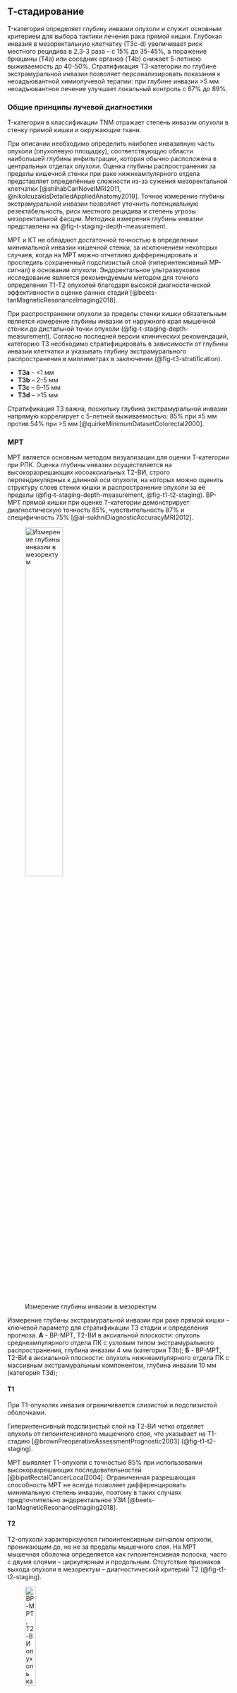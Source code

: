 <!-- markdownlint-disable MD041 -->
## Т-стадирование

T-категория определяет глубину инвазии опухоли и служит основным критерием для выбора тактики лечения рака прямой кишки. Глубокая инвазия в мезоректальную клетчатку (Т3с-d) увеличивает риск местного рецидива в 2,3-3 раза -- с 15% до 35-45%, а поражение брюшины (T4a) или соседних органов (T4b) снижает 5-летнюю выживаемость до 40-50%. Стратификация Т3-категории по глубине экстрамуральной инвазии позволяет персонализировать показания к неоадъювантной химиолучевой терапии: при глубине инвазии >5 мм неоадъювантное лечение улучшает локальный контроль с 67% до 89%.

### Общие принципы лучевой диагностики

T-категория в классификации TNM отражает степень инвазии опухоли в
стенку прямой кишки и окружающие ткани.

При описании необходимо определить наиболее инвазивную часть опухоли (опухолевую площадку), соответствующую области наибольшей глубины инфильтрации, которая обычно расположена в центральных отделах опухоли. Оценка глубины распространения за пределы кишечной стенки при раке нижнеампулярного отдела представляет определённые сложности из-за сужения мезоректальной клетчатки [@shihabCanNovelMRI2011, @nikolouzakisDetailedAppliedAnatomy2019]. Точное измерение глубины экстрамуральной инвазии позволяет уточнить потенциальную резектабельность, риск местного рецидива и степень угрозы мезоректальной фасции. Методика измерения глубины инвазии представлена на @fig-t-staging-depth-measurement.

МРТ и КТ не обладают достаточной точностью в определении минимальной инвазии кишечной стенки, за исключением некоторых случаев, когда на МРТ можно отчетливо дифференцировать и проследить сохраненный подслизистый слой (гиперинтенсивный МР-сигнал) в основании опухоли. Эндоректальное ультразвуковое исследование является рекомендуемым методом для точного определения Т1-Т2 опухолей благодаря высокой диагностической эффективности в оценке ранних стадий [@beets-tanMagneticResonanceImaging2018].

При распространении опухоли за пределы стенки кишки обязательным является измерение глубины инвазии от наружного края мышечной стенки до дистальной точки опухоли (@fig-t-staging-depth-measurement). Согласно последней версии клинических рекомендаций, <!-- Не нужно тут указать каких именно рекомендаций? --> категорию Т3 необходимо стратифицировать в зависимости от глубины инвазии клетчатки и указывать глубину экстрамурального распространения в миллиметрах в заключении (@fig-t3-stratification).

* **T3a** -- <1 мм
* **T3b** -- 2--5 мм
* **T3c** -- 6--15 мм
* **T3d** -- >15 мм

Стратификация T3 важна, поскольку глубина экстрамуральной инвазии
напрямую коррелирует с 5-летней выживаемостью: 85% при ≤5 мм против 54%
при >5 мм [@quirkeMinimumDatasetColorectal2000].

### МРТ

МРТ является основным методом визуализации для оценки T-категории при РПК. Оценка глубины инвазии осуществляется на высокоразрешающих косоаксиальных Т2-ВИ, строго перпендикулярных к длинной оси опухоли, на которых можно оценить структуру слоев стенки кишки и распространение опухоли за её пределы (@fig-t-staging-depth-measurement, @fig-t1-t2-staging). ВР-МРТ прямой кишки при оценке T-категории демонстрирует диагностическую точность 85%, чувствительность 87% и специфичность 75% [@al-sukhniDiagnosticAccuracyMRI2012].

:::{#fig-t-staging-depth-measurement}

![Измерение глубины инвазии в мезоректум](/img/staging/t-staging/image62.png){#fig-t-staging-depth-measurement-1 width=45%}


Измерение глубины экстрамуральной инвазии при раке прямой кишки -- ключевой параметр для стратификации T3 стадии и определения прогноза. **А** - ВР-МРТ, Т2-ВИ в аксиальной плоскости: опухоль среднеампулярного отдела ПК с узловым типом экстрамурального распространения, глубина инвазии 4 мм (категория Т3b); **Б** - ВР-МРТ, Т2-ВИ в аксиальной плоскости: опухоль нижнеампулярного отдела ПК с массивным экстрамуральным компонентом, глубина инвазии 10 мм (категория Т3d); 
:::

#### T1

При T1-опухолях инвазия ограничивается слизистой и подслизистой оболочками.

Гиперинтенсивный подслизистый слой на Т2-ВИ четко отделяет опухоль от гипоинтенсивного мышечного слоя, что указывает на T1-стадию [@brownPreoperativeAssessmentPrognostic2003] (@fig-t1-t2-staging).

МРТ выявляет T1-опухоли с точностью 85% при использовании высокоразрешающих последовательностей [@bipatRectalCancerLocal2004]. <!-- TODO: add to Zotero --> Ограниченная разрешающая способность МРТ не всегда позволяет дифференцировать минимальную степень инвазии, поэтому в таких случаях предпочтительно эндоректальное УЗИ [@beets-tanMagneticResonanceImaging2018].

#### T2

T2-опухоли характеризуются гипоинтенсивным сигналом опухоли, проникающим до, но не за пределы мышечного слоя. На МРТ мышечная оболочка определяется как гипоинтенсивная полоска, часто с двумя слоями -- циркулярным и продольным. Отсутствие признаков выхода опухоли в мезоректум -- диагностический критерий T2 (@fig-t1-t2-staging).

:::{#fig-t1-t2-staging}

![ВР-МРТ, Т2-ВИ опухоль категории Т1](/img/staging/t-staging/image46.png){#fig-t1-t2-staging-1 width=24%}

![ВР-МРТ, Т2-ВИ опухоль категории Т1 - аннотированная версия](/img/staging/t-staging/image46_annotated.png){#fig-t1-t2-staging-2 width=24%}

![ВР-МРТ, Т2-ВИ опухоль категории Т2](/img/staging/t-staging/image50.png){#fig-t1-t2-staging-3 width=24%}

![ВР-МРТ, Т2-ВИ опухоль категории Т2 - аннотированная версия](/img/staging/t-staging/image50_annotated.png){#fig-t1-t2-staging-4 width=24%}

Дифференциальная диагностика ранних стадий рака прямой кишки на ВР-МРТ основана на оценке сохранности слоев кишечной стенки. **А** - ВР-МРТ, Т2-ВИ в аксиальной плоскости: опухоль среднеампулярного отдела ПК категории Т1, инвазия ограничена подслизистым слоем, сохранен четкий контур мышечного слоя; **Б** - аннотированная версия изображения А: розово-фиолетовая линия - гипоинтенсивный мышечный слой, черные стрелки - гиперинтенсивный подслизистый слой, красная линия - контур опухоли, звездочка - изоинтенсивная опухолевая ткань; **В** - ВР-МРТ, Т2-ВИ в аксиальной плоскости: опухоль нижнеампулярного отдела ПК категории Т2, полная инвазия мышечного слоя без экстрамурального распространения; **Г** - аннотированная версия изображения В: розово-фиолетовая линия - вовлеченный мышечный слой, черные стрелки - фрагментарно сохраненный подслизистый слой, красная линия - контур опухоли, звездочка - опухолевая ткань в мышечном слое.
:::

#### T3

T3 устанавливается при наличии экстрамурального компонента опухоли за пределами мышечной оболочки. На Т2-ВИ он выглядит как сигнал средней интенсивности, распространяющийся в мезоректальную клетчатку. Примеры различных степеней стратификации T3 опухолей представлены на @fig-t3-stratification.

:::{#fig-t3-stratification}

![ВР-МРТ, Т2-ВИ опухоль категории Т3b](/img/staging/t-staging/image25.png){#fig-t3-stratification-1 width=16%}

![ВР-МРТ, Т2-ВИ опухоль категории Т3b - аннотированная версия](/img/staging/t-staging/image25_annotated.png){#fig-t3-stratification-2 width=16%}

![ВР-МРТ, Т2-ВИ опухоль категории Т3d](/img/staging/t-staging/image40.png){#fig-t3-stratification-3 width=16%}

![ВР-МРТ, Т2-ВИ опухоль категории Т3d - аннотированная версия](/img/staging/t-staging/image40_annotated.png){#fig-t3-stratification-4 width=16%}

![КТ, опухоль категории T3c](/img/staging/t-staging/image41.png){#fig-t3-stratification-5 width=16%}

![КТ, опухоль категории T3c - аннотированная версия](/img/staging/t-staging/image41_annotated.png){#fig-t3-stratification-6 width=16%}

Стратификация T3 опухолей по глубине экстрамурального распространения определяет прогноз и тактику лечения. **А** - ВР-МРТ, Т2-ВИ в аксиальной плоскости: опухоль ПК категории Т3b с глубиной инвазии мезоректума 4 мм, узловое экстрамуральное распространение; **Б** - аннотированная версия изображения А: красная пунктирная линия - контур опухоли, розово-фиолетовая линия - мышечный слой, желтая пунктирная линия - мезоректальная фасция; **В** - ВР-МРТ, Т2-ВИ в сагиттальной плоскости: опухоль ПК категории Т3d с массивной инвазией мезоректума на глубину 21 мм, обширное экстрамуральное поражение; **Г** - аннотированная версия изображения В: красная пунктирная линия - контур опухоли различных Т-стадий, желтая пунктирная линия - мезоректальная фасция; **Д** - КТ в аксиальной плоскости с контрастированием: опухоль ПК категории T3c с глубиной инвазии мезоректума 10 мм, четкая визуализация экстрамурального компонента; **Е** - аннотированная версия изображения Д: красная пунктирная линия - контур первичной опухоли и ее частей.
:::

Выделяют узловое и спикулообразные тяжи опухоли.

Последнее сложно дифференцировать с перитуморальной десмопластической реакцией (@fig-t2-desmoplastic-reaction), для этого используют следующие критерии оценки:

На **Т2-ВИ**

* Опухолевая ткань: сигнал имеет средней интенсивности на Т2-ВИ.
* Десмопластическая реакция: гипоинтенсивные спикулы на Т2-ВИ.

На **DWI**

* Опухоль демонстрирует ограничение диффузии.
* Десмопластическая реакция не ограничивает диффузию, поскольку
    соответствует фиброзной ткани.

ДВИ превосходит контрастное усиление в дифференциальной диагностике опухоли и фиброза, поскольку фиброзные спикулы могут накапливать контрастный препарат (@fig-t2-desmoplastic-reaction) [@brownPreoperativeAssessmentPrognostic2003].

Спикулообразные тяжи в мезоректальной клетчатке рекомендуется расценивать как возможную минимальную инвазию T2/T3a (@fig-t2-desmoplastic-reaction). Четкое разграничение этих стадий менее критично, поскольку минимальная инвазия в мезоректум (<1 мм) при Т3а в ряде случаев не требует ХЛТ, аналогично Т2-опухолям [@brownPreoperativeAssessmentPrognostic2003].

:::{#fig-t2-desmoplastic-reaction}

![МРТ Т2-ВИ аксиальная плоскость](/img/staging/t-staging/image27.png){#fig-t2-desmoplastic-reaction-1 width=19%}

![МРТ Т2-ВИ аксиальная плоскость - аннотированная версия](/img/staging/t-staging/image27_annotated.png){#fig-t2-desmoplastic-reaction-2 width=19%}

![МРТ Т1-ВИ с контрастированием](/img/staging/t-staging/image17.png){#fig-t2-desmoplastic-reaction-3 width=19%}

![МРТ Т1-ВИ с контрастированием - аннотированная версия](/img/staging/t-staging/image17_annotated.png){#fig-t2-desmoplastic-reaction-4 width=19%}

![ДВИ (b=800) аксиальная плоскость](/img/staging/t-staging/image4.png){#fig-t2-desmoplastic-reaction-5 width=19%}

![ДВИ (b=800) аксиальная плоскость - аннотированная версия](/img/staging/t-staging/image4_annotated.png){#fig-t2-desmoplastic-reaction-6 width=19%}

![ИКД-карты аксиальная плоскость](/img/staging/t-staging/image38.png){#fig-t2-desmoplastic-reaction-7 width=19%}

![ИКД-карты аксиальная плоскость - аннотированная версия](/img/staging/t-staging/image38_annotated.png){#fig-t2-desmoplastic-reaction-8 width=19%}

![МРТ Т2-ВИ корональная плоскость](/img/staging/t-staging/image43.png){#fig-t2-desmoplastic-reaction-9 width=19%}

![МРТ Т2-ВИ корональная плоскость - аннотированная версия](/img/staging/t-staging/image43_annotated.png){#fig-t2-desmoplastic-reaction-10 width=19%}

![МРТ Т2-ВИ сагиттальная плоскость](/img/staging/t-staging/image55.png){#fig-t2-desmoplastic-reaction-11 width=19%}

![МРТ Т2-ВИ сагиттальная плоскость - аннотированная версия](/img/staging/t-staging/image55_annotated.png){#fig-t2-desmoplastic-reaction-12 width=19%}

Дифференциальная диагностика десмопластической реакции и истинной опухолевой инвазии критически важна для точного T-стадирования. **А** - МРТ, Т2-ВИ в аксиальной плоскости: опухоль среднеампулярного отдела ПК с гипоинтенсивными спикулами в мезоректуме, подозрение на десмопластическую реакцию; **Б** - аннотированная версия изображения А: красная пунктирная линия - контур опухоли, розово-фиолетовая линия - мышечный слой прямой кишки, черные стрелки - спикулы десмопластической реакции; **В** - МРТ, Т1-ВИ с контрастированием в аксиальной плоскости: интенсивное накопление контраста в области спикул, имитирующее опухолевую инвазию; **Г** - аннотированная версия изображения В: красная пунктирная линия - контур опухоли, стрелки - зоны накопления контраста в спикулах; **Д** - ДВИ (b=800) в аксиальной плоскости: отсутствие ограничения диффузии в области спикул, подтверждающее фиброзную природу; **Е** - аннотированная версия изображения Д: красная пунктирная линия - контур опухоли, стрелки - область спикул без ограничения диффузии; **Ж** - ИКД-карты в аксиальной плоскости: высокие значения ИКД в спикулах, исключающие опухолевую ткань; **З** - аннотированная версия изображения Ж: красная пунктирная линия - контур опухоли, стрелки - зоны высокого ИКД в области спикул; **И** - МРТ, Т2-ВИ в корональной плоскости: дополнительная оценка протяженности спикулообразных тяжей; **К** - аннотированная версия изображения И: красная пунктирная линия - контур опухоли, розово-фиолетовая линия - мышечный слой прямой кишки; **Л** - МРТ, Т2-ВИ в сагиттальной плоскости: визуализация опухоли по длинной оси для комплексной оценки; **М** - аннотированная версия изображения Л: красная пунктирная линия - контур опухоли различных Т-стадий, розово-фиолетовая линия - мышечный слой прямой кишки.
:::

#### T4а

T4a устанавливается при инвазии брюшины. На Т2-ВИ брюшина визуализируется как тонкая гипоинтенсивная полоска <1 мм. Отсутствие прослойки жировой клетчатки между опухолью и брюшиной, нарушение её целостности, изменение сигнала, утолщение или узловатость брюшины указывают на T4a (@fig-t4a-peritoneal-invasion). Простое соприкосновение с брюшиной не является критерием вовлечения. Ключевое значение имеет оценка передней стенки верхнеампулярного отдела, где брюшина чаще всего прилежит к кишке.

:::{#fig-t4a-peritoneal-invasion}

![МРТ Т2-ВИ сагиттальная плоскость](/img/staging/t-staging/image13.png){#fig-t4a-peritoneal-invasion-1 width=24%}

![МРТ Т2-ВИ сагиттальная плоскость - аннотированная версия](/img/staging/t-staging/image13_annotated.png){#fig-t4a-peritoneal-invasion-2 width=24%}

![МРТ Т2-ВИ аксиальная плоскость](/img/staging/t-staging/image19.png){#fig-t4a-peritoneal-invasion-3 width=24%}

![МРТ Т2-ВИ аксиальная плоскость - аннотированная версия](/img/staging/t-staging/image19_annotated.png){#fig-t4a-peritoneal-invasion-4 width=24%}

![МРТ Т2-ВИ корональная плоскость](/img/staging/t-staging/image18.png){#fig-t4a-peritoneal-invasion-5 width=24%}

![МРТ Т2-ВИ корональная плоскость - аннотированная версия](/img/staging/t-staging/image18_annotated.png){#fig-t4a-peritoneal-invasion-6 width=24%}

![МРТ ДВИ (b=800) аксиальная плоскость](/img/staging/t-staging/image6.png){#fig-t4a-peritoneal-invasion-7 width=24%}

![МРТ ДВИ (b=800) аксиальная плоскость - аннотированная версия](/img/staging/t-staging/image6_annotated.png){#fig-t4a-peritoneal-invasion-8 width=24%}

Инвазия переходной складки тазовой брюшины -- критерий для установления категории Т4а при раке верхнеампулярного отдела ПК. **А** - МРТ, Т2-ВИ в сагиттальной плоскости: опухоль верхнеампулярного отдела ПК с нарушением целостности переходной складки брюшины, отсутствие жировой прослойки между опухолью и брюшиной; **Б** - аннотированная версия изображения А: красная пунктирная линия - контур опухоли, черные стрелки - интактные участки брюшины, звездочка - основная опухолевая масса; **В** - МРТ, Т2-ВИ в аксиальной плоскости: V-образная переходная складка брюшины с признаками опухолевой инвазии, прерывистость гипоинтенсивной линии брюшины; **Г** - аннотированная версия изображения В: красная пунктирная линия - контур опухоли, стрелка - зона инвазии брюшины по передней стенке ПК, звездочка - опухолевая ткань; **Д** - МРТ, Т2-ВИ в корональной плоскости: визуализация латерального распространения опухоли и взаимоотношения с боковыми листками брюшины; **Е** - аннотированная версия изображения Д: красная пунктирная линия - контур опухоли, стрелка - инвазия брюшины; **Ж** - ДВИ (b=800) в аксиальной плоскости: выраженное ограничение диффузии в области опухоли и зоне инвазии брюшины; **З** - аннотированная версия изображения Ж: красная пунктирная линия - контур опухоли, область ограничения диффузии, подтверждающая жизнеспособную опухолевую ткань в области инвазии брюшины.
:::

#### T4b

T4b включает поражение: органов малого таза (матки, яичников, влагалища,
предстательной железы, семенных пузырьков, мочевого пузыря,
мочеточников, костей и скелетных/поперечно-полосатых мышц, таких как запирательная, грушевидная, седалищно-копчиковая, мышца, поднимающая задний проход, и лобково-прямокишечная мышцы), а также наружный сфинктер (вовлечение внутреннего сфинктера относится к категории Т3).

Ряд консенсусов рекомендует дополнительно включать: непрямокишечные
сосуды, седалищный или крестцовый нервы,
крестцово-остистые/крестцово-бугристые связки и мягкие ткани за
пределами мезоректума, такие как жировая ткань запирательной,
подвздошной или седалищно-прямокишечной области. <!-- TODO: Не нужно ли ссылку на консенсус? -->

Стадия Т4b устанавливается при отсутствии жировой прослойки, а также замещении структуры соседнего органа опухолевым МР-сигналом.

Выделяются три варианта отсутствия или наличия предполагаемой степени
инвазии [@lalwaniBaselineMRStaging2021]:

1. **Без инвазии** -- жировая прослойка чётко видна между опухолью и
    органом,

2. **Возможная инвазия** -- прослойка не визуализируется, но нет
    сигнала опухоли в органе,

3. **Явная инвазия** -- отсутствует жировая клетчатка между опухолью и
    прилежащим органом, и имеется замещение его структуры за счет
    участков с МР-сигналом соответствующим опухолевой ткани.

### КТ

КТ определяет глубину инвазии опухоли прямой кишки с эффективностью 73-80% [@ippolitoRectalCancerStaging2016]. Мультипланарная реконструкция повышает точность до 86-87% по сравнению с использованием только аксиальных изображений [@ahmetogluMDCTMultiplanarReconstruction2011, @ippolitoRectalCancerStaging2016, @sinhaDiagnosticValueMultidetector2006].

Для оптимальной оценки T-стадии рекомендуется: использование тонких срезов (2-5 мм), выполнение мультипланарных реконструкций, ориентированных параллельно и перпендикулярно оси опухоли, внутривенное контрастирование с быстрым введением болюса контраста (≤3 мл/сек) [@ahmetogluMDCTMultiplanarReconstruction2011, @bartonUtilityRoutinePreoperative2002, @kijimaPreoperativeEvaluationColorectal2014].

#### Т1-2

Подслизистый слой при КТ имеет низкую плотность вследствие высокого содержания жировой ткани.

Для оценки инвазии мышечного слоя требуется определить инфильтрацию подслизистого слоя на уровне опухолевой площадки. Часто это невозможно установить достоверно, поскольку процедура требует четкой визуализации небольшой опухоли, отграничения её от неизмененной слизистой, определения подслизистого слоя и исключения других причин его истончения и деформации (расширение кишки, втяжение стенки полипом).

Косвенные критерии инвазии мышечного слоя основаны на размерах опухоли: при глубине инвазии Т1 поражается менее 1/2 окружности, при Т2 -- более 1/2 окружности с трапециевидной деформацией стенки.

Дифференциальная диагностика Т1-2 опухолей на основании данных КТ нецелесообразна.

Наружный контур стенки и параректальная клетчатка обычно не изменены. Однако паратуморальный отек и десмопластическая реакция могут вызывать появление спикул или тяжистое уплотнение клетчатки. Такие изменения требуется дифференцировать с Т3 глубиной инвазии.

#### Т3

Неровность наружного контура стенки кишки на уровне опухоли указывает на распространение опухоли за пределы её стенки.

Опухоль может распространяться в виде спикулообразных или тяжистых изменений.

КТ не позволяет достоверно определить природу спикулообразных тяжей. Основной причиной ложноположительных результатов является перитуморальное воспаление и десмопластическая реакция вокруг опухоли. Эти изменения затрудняют дифференциацию опухолевой инфильтрации от реактивных изменений, особенно при разграничении T2 и T3 стадий [@ahmetogluMDCTMultiplanarReconstruction2011, @ippolitoRectalCancerStaging2016, @kijimaPreoperativeEvaluationColorectal2014, @sinhaDiagnosticValueMultidetector2006]. <!-- TODO сюда не хватает картинок -->

#### Т4

При глубине инвазии Т4 отмечается облитерация жировой прослойки между
опухолью и прилежащими органами с явной инвазией в соседние органы и
структуры [@ahmetogluMDCTMultiplanarReconstruction2011,
@kijimaPreoperativeEvaluationColorectal2014,
@sinhaDiagnosticValueMultidetector2006].

Основной причиной ложноотрицательных результатов является микроскопическая инфильтрация параректальной клетчатки, невидимая на КТ [@romanoIntrarectalUltrasoundComputed1985, @sinhaDiagnosticValueMultidetector2006]. При несоответствии оси опухоли плоскости сканирования частичный объемный эффект затрудняет визуализацию наружного контура стенки [@ahmetogluMDCTMultiplanarReconstruction2011]. Диагностическая эффективность значительно снижается при деформации стенки кишки, так как становится неясно, чем обусловлена неровность контура -- изгибом стенки или опухолевой инвазией.

КТ и МРТ демонстрируют сопоставимую точность для глубоко прорастающих опухолей (Т3-Т4), тогда как для ранних стадий (Т1-Т2) МРТ превосходит КТ [@bipatRectalCancerLocal2004, @al-sukhniDiagnosticAccuracyMRI2012, @mathurComparisonCTMRI2003, @zerhouniCTMRImaging1996].


Эндоскопическое УЗИ превосходит КТ в первичном Т-стадировании (91% против 71% соответственно) [@harewoodProspectiveBlindedAssessment2002].